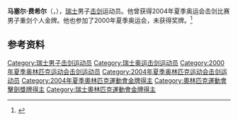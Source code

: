 {{NoteTA|G1=Sports}}
'''马塞尔·费希尔'''（{{lang-de|Marcel Fischer}}，{{bd|1978年|8月14日|}}），[[瑞士|瑞士]]男子[[击剑|击剑]]运动员。他曾获得2004年夏季奥运会击剑比赛男子重剑个人金牌。他也参加了2000年夏季奥运会，未获得奖牌。<ref>{{Cite web|title=Marcel FISCHER|url=https://www.olympic.org/marcel-fischer|accessdate=2021-03-13|date=2021-03-13|work=International Olympic Committee|language=en|archive-date=2017-03-27|archive-url=https://web.archive.org/web/20170327120945/https://www.olympic.org/marcel-fischer|dead-url=no}}</ref>

== 参考资料 ==
{{reflist}}

{{奥林匹克运动会击剑比赛男子重剑个人冠军}}

{{Authority control}}
{{DEFAULTSORT:Fischer, Marcel}}
[[Category:瑞士男子击剑运动员|Category:瑞士男子击剑运动员]]
[[Category:瑞士奥运击剑运动员|Category:瑞士奥运击剑运动员]]
[[Category:2000年夏季奥林匹克运动会击剑运动员|Category:2000年夏季奥林匹克运动会击剑运动员]]
[[Category:2004年夏季奥林匹克运动会击剑运动员|Category:2004年夏季奥林匹克运动会击剑运动员]]
[[Category:2004年夏季奧林匹克運動會金牌得主|Category:2004年夏季奧林匹克運動會金牌得主]]
[[Category:奧林匹克運動會擊劍獎牌得主|Category:奧林匹克運動會擊劍獎牌得主]]
[[Category:瑞士奧林匹克運動會金牌得主|Category:瑞士奧林匹克運動會金牌得主]]